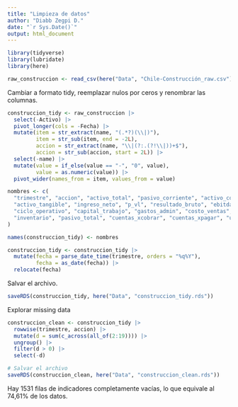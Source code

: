 ```yaml
---
title: "Limpieza de datos"
author: "Diabb Zegpi D."
date: "`r Sys.Date()`"
output: html_document
---
```


```r
library(tidyverse)
library(lubridate)
library(here)

raw_construccion <- read_csv(here("Data", "Chile-Construcción_raw.csv")) 
```

Cambiar a formato tidy, reemplazar nulos por ceros y renombrar las columnas.

```r
construccion_tidy <- raw_construccion |> 
  select(-Activo) |> 
  pivot_longer(cols = -Fecha) |> 
  mutate(item = str_extract(name, "(.*?)(\\|)"),
         item = str_sub(item, end = -2L),
         accion = str_extract(name, "\\|(?:.(?!\\|))+$"),
         accion = str_sub(accion, start = 2L)) |> 
  select(-name) |> 
  mutate(value = if_else(value == "-", "0", value),
         value = as.numeric(value)) |> 
  pivot_wider(names_from = item, values_from = value)

nombres <- c(
  "trimestre", "accion", "activo_total", "pasivo_corriente", "activo_corriente",
  "activo_tangible", "ingreso_neto", "p_vl", "resultado_bruto", "ebitda",
  "ciclo_operativo", "capital_trabajo", "gastos_admin", "costo_ventas", "plazo_proveedor", 
  "inventario", "pasivo_total", "cuentas_xcobrar", "cuentas_xpagar", "utilidad_neta"
)

names(construccion_tidy) <- nombres

construccion_tidy <- construccion_tidy |> 
  mutate(fecha = parse_date_time(trimestre, orders = "%q%Y"),
         fecha = as_date(fecha)) |> 
  relocate(fecha)
```

Salvar el archivo.

```r
saveRDS(construccion_tidy, here("Data", "construccion_tidy.rds"))
```

Explorar missing data

```r
construccion_clean <- construccion_tidy |> 
  rowwise(trimestre, accion) |> 
  mutate(d = sum(c_across(all_of(2:19)))) |>
  ungroup() |> 
  filter(d > 0) |> 
  select(-d)

# Salvar el archivo
saveRDS(construccion_clean, here("Data", "construccion_clean.rds"))
```

Hay 1531 filas de indicadores completamente vacías, lo que equivale al 74,61% de los datos.

